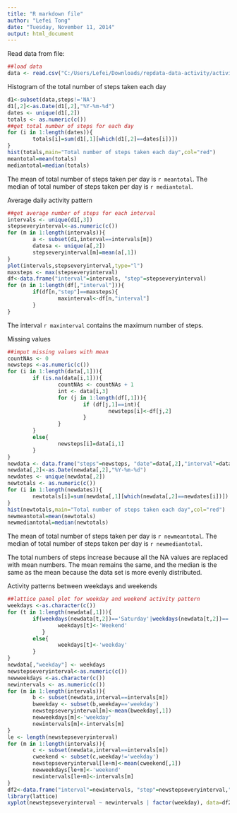 ```yaml
---
title: "R markdown file"
author: "Lefei Tong"
date: "Tuesday, November 11, 2014"
output: html_document
---
```


Read data from file:

```r
##load data
data <- read.csv("C:/Users/Lefei/Downloads/repdata-data-activity/activity.csv")
```

Histogram of the total number of steps taken each day

```r
d1<-subset(data,steps!='NA')
d1[,2]<-as.Date(d1[,2],"%Y-%m-%d")
dates <- unique(d1[,2])
totals <- as.numeric(c())
##get total number of steps for each day
for (i in 1:length(dates)){
        totals[i]=sum(d1[,1][which(d1[,2]==dates[i])])
}
hist(totals,main="Total number of steps taken each day",col="red")
meantotal=mean(totals)
mediantotal=median(totals)
```
The mean of total number of steps taken per day is `r meantotal`.
The median of total number of steps taken per day is `r mediantotal`.

Average daily activity pattern

```r
##get average number of steps for each interval
intervals <- unique(d1[,3])
stepseveryinterval<-as.numeric(c())
for (m in 1:length(intervals)){
        a <- subset(d1,interval==intervals[m])
        datesa <- unique(a[,2])
        stepseveryinterval[m]=mean(a[,1])
}
plot(intervals,stepseveryinterval,type="l")
maxsteps <- max(stepseveryinterval)
df<-data.frame("interval"=intervals, "step"=stepseveryinterval)
for (n in 1:length(df[,"interval"])){
        if(df[n,"step"]==maxsteps){
                maxinterval<-df[n,"interval"]
        }
}
```
The interval `r maxinterval` contains the maximum number of steps.

Missing values

```r
##imput missing values with mean
countNAs <- 0
newsteps <-as.numeric(c())
for (i in 1:length(data[,1])){
        if (is.na(data[i,1])){
                countNAs <- countNAs + 1
                int <- data[i,3]
                for (j in 1:length(df[,1])){
                        if (df[j,1]==int){
                                newsteps[i]<-df[j,2]
                        }
                }
        }
        else{
                newsteps[i]=data[i,1]
        }
}
newdata <- data.frame("steps"=newsteps, "date"=data[,2],"interval"=data[,3])
newdata[,2]<-as.Date(newdata[,2],"%Y-%m-%d")
newdates <- unique(newdata[,2])
newtotals <- as.numeric(c())
for (i in 1:length(newdates)){
        newtotals[i]=sum(newdata[,1][which(newdata[,2]==newdates[i])])
}
hist(newtotals,main="Total number of steps taken each day",col="red")
newmeantotal=mean(newtotals)
newmediantotal=median(newtotals)
```
The mean of total number of steps taken per day is `r newmeantotal`.
The median of total number of steps taken per day is `r newmediantotal`.

The total numbers of steps increase because all the NA values are replaced with mean numbers.
The mean remains the same, and the median is the same as the mean because the data set is more evenly distributed.

Activity patterns between weekdays and weekends
```r
##lattice panel plot for weekday and weekend activity pattern
weekdays <-as.character(c())
for (t in 1:length(newdata[,1])){
        if(weekdays(newdata[t,2])=='Saturday'|weekdays(newdata[t,2])=='Sunday'){
                weekdays[t]<-'Weekend'
           }
        else{
                weekdays[t]<-'weekday'
        }
}
newdata[,"weekday"] <- weekdays
newstepseveryinterval<-as.numeric(c())
newweekdays <-as.character(c())
newintervals <- as.numeric(c())
for (m in 1:length(intervals)){
        b <- subset(newdata,interval==intervals[m])
        bweekday <- subset(b,weekday=='weekday')
        newstepseveryinterval[m]<-mean(bweekday[,1])
        newweekdays[m]<-'weekday'
        newintervals[m]<-intervals[m]
}
le <- length(newstepseveryinterval)
for (m in 1:length(intervals)){
        c <- subset(newdata,interval==intervals[m])
        cweekend <- subset(c,weekday!='weekday')
        newstepseveryinterval[le+m]<-mean(cweekend[,1])
        newweekdays[le+m]<-'weekend'
        newintervals[le+m]<-intervals[m]
}
df2<-data.frame("interval"=newintervals, "step"=newstepseveryinterval,"weekday"=newweekdays)
library(lattice)
xyplot(newstepseveryinterval ~ newintervals | factor(weekday), data=df2, type="l", layout=c(1,2),xlab="Interval",ylab="Number of steps")
```
